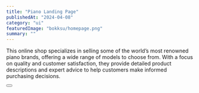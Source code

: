 ---
title: "Piano Landing Page"
publishedAt: "2024-04-08"
category: "ui"
featuredImage: "bokksu/homepage.png"
summary: ""
---

This online shop specializes in selling some of the world’s most renowned piano brands, offering a wide range of models to choose from. With a focus on quality and customer satisfaction, they provide detailed product descriptions and expert advice to help customers make informed purchasing decisions.

<div>
  <Button
    href="https://www.figma.com/file/aPGFUDpXqztMDaNVp9kIuK/OnePage?type=design&node-id=0%3A1&mode=design&t=BdsDP2qdyj1hKoI7-1"
    title="View project"
    className="mt-4 mb-12"
  />
</div>
